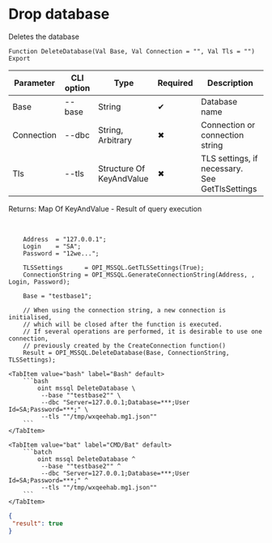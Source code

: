 ﻿---
sidebar_position: 2
description: Drop database and other functions to work with MSSQL in the Open Integration Package, a free open-source integration library for 1C:Enterprise 8, OneScript and CLI
keywords: [1C, 1С, 1С:Enterprise, 1С:Enterprise 8.3, API, Integration, Services, Exchange, OneScript, CLI, MSSQL]
---


# Drop database
 Deletes the database



`Function DeleteDatabase(Val Base, Val Connection = "", Val Tls = "") Export`

  | Parameter | CLI option | Type | Required | Description |
  |-|-|-|-|-|
  | Base | --base | String | &#x2714; | Database name |
  | Connection | --dbc | String, Arbitrary | &#x2716; | Connection or connection string |
  | Tls | --tls | Structure Of KeyAndValue | &#x2716; | TLS settings, if necessary. See GetTlsSettings |

  
  Returns:  Map Of KeyAndValue - Result of query execution

<br/>




```bsl title="1C:Enterprise/OneScript code example"
    Address  = "127.0.0.1";
    Login    = "SA";
    Password = "12we...";

    TLSSettings      = OPI_MSSQL.GetTLSSettings(True);
    ConnectionString = OPI_MSSQL.GenerateConnectionString(Address, , Login, Password);

    Base = "testbase1";

    // When using the connection string, a new connection is initialised,
    // which will be closed after the function is executed.
    // If several operations are performed, it is desirable to use one connection,
    // previously created by the CreateConnection function()
    Result = OPI_MSSQL.DeleteDatabase(Base, ConnectionString, TLSSettings);
```
 

 <Tabs>
  
    <TabItem value="bash" label="Bash" default>
        ```bash
            oint mssql DeleteDatabase \
             --base ""testbase2"" \
             --dbc "Server=127.0.0.1;Database=***;User Id=SA;Password=***;" \
             --tls ""/tmp/wxqeehab.mg1.json""
        ```
    </TabItem>
  
    <TabItem value="bat" label="CMD/Bat" default>
        ```batch
            oint mssql DeleteDatabase ^
             --base ""testbase2"" ^
             --dbc "Server=127.0.0.1;Database=***;User Id=SA;Password=***;" ^
             --tls ""/tmp/wxqeehab.mg1.json""
        ```
    </TabItem>
</Tabs>


```json title="Result"
{
 "result": true
}
```
